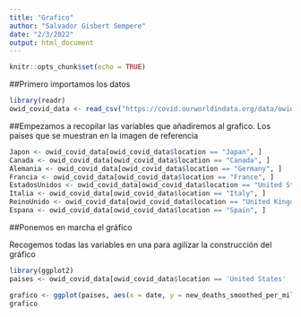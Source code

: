 ---
title: "Grafico"
author: "Salvador Gisbert Sempere"
date: "2/3/2022"
output: html_document
---

```{r setup, include=FALSE}
knitr::opts_chunk$set(echo = TRUE)
```


##Primero importamos los datos
```{r}

library(readr)
owid_covid_data <- read_csv("https://covid.ourworldindata.org/data/owid-covid-data.csv")

```


##Empezamos a recopilar las variables que añadiremos al grafico. Los paises que se muestran en la imagen de referencia
```{r}

Japon <- owid_covid_data[owid_covid_data$location == "Japan", ]
Canada <- owid_covid_data[owid_covid_data$location == "Canada", ]
Alemania <- owid_covid_data[owid_covid_data$location == "Germany", ]
Francia <- owid_covid_data[owid_covid_data$location == "France", ]
EstadosUnidos <- owid_covid_data[owid_covid_data$location == "United States", ]
Italia <- owid_covid_data[owid_covid_data$location == "Italy", ]
ReinoUnido <- owid_covid_data[owid_covid_data$location == "United Kingdom", ]
Espana <- owid_covid_data[owid_covid_data$location == "Spain", ]

```



##Ponemos en marcha el gráfico

Recogemos todas las variables en una para agilizar la construcción del gráfico
```{r}
library(ggplot2)
paises <- owid_covid_data[owid_covid_data$location == 'United States' | owid_covid_data$location == 'Italy' | owid_covid_data$location == 'France' | owid_covid_data$location == 'Germany' | owid_covid_data$location == 'Canada' | owid_covid_data$location == 'Japan' | owid_covid_data$location == 'United Kingdom' | owid_covid_data$location == 'Spain', ]

grafico <- ggplot(paises, aes(x = date, y = new_deaths_smoothed_per_million, colour = location)) + geom_line()
grafico
```

